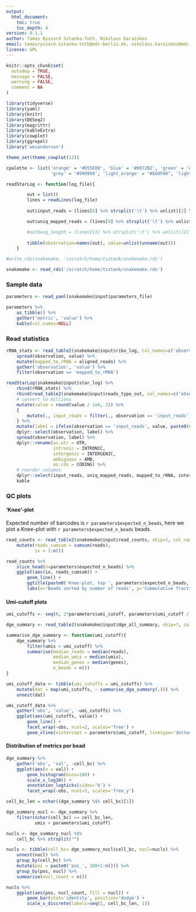 ```yaml
---
output:
  html_document:
    toc: true
    toc_depth: 4
version: 0.1.1
author: Tamas Ryszard Sztanka-Toth, Nikolaos Karaiskos
email: tamasryszard.sztanka-toth@mdc-berlin.de, nikolaos.karaiskos@mdc.berlin.de
license: GPL
---
```


```r
knitr::opts_chunk$set(
  autodep = TRUE,
  message = FALSE,
  warning = FALSE,
  comment = NA
)
```

```r
library(tidyverse)
library(yaml)
library(knitr)
library(DESeq2)
library(magrittr)
library(kableExtra)
library(cowplot)
library(ggrepel)
library('wesanderson')

theme_set(theme_cowplot(12))

cpalette <- list('orange' = '#D55E00', 'blue' = '#0072B2', 'green' = '#009E73', 'black' = '#000000', 'yellow' = '#F0E442', 
				 'grey' = '#999999', 'light_orange' = "#E69F00", 'light_blue' = "#56B4E9")

readStarLog <- function(log_file){

		out = list()
		lines = readLines(log_file)
	
		out$input_reads = (lines[6] %>% strsplit('\t') %>% unlist)[2] %>% as.integer

		out$uniq_mapped_reads = (lines[9] %>% strsplit('\t') %>% unlist)[2] %>% as.integer

		#out$avg_length = (lines[11] %>% strsplit('\t') %>% unlist)[2] %>% as.numeric
		
        tibble(observation=names(out), value=unlist(unname(out)))
	}
```

```r
#write_rds(snakemake, '/scratch/home/tsztank/snakemake.rds')

snakemake <- read_rds('/scratch/home/tsztank/snakemake.rds')
```

### Sample data

```r
parameters <- read_yaml(snakemake@input$parameters_file)

parameters %>%
    as_tibble() %>%
    gather('metric', 'value') %>%
    kable(col.names=NULL)
```


### Read statistics

```r
rRNA_stats <- read_table2(snakemake@input$ribo_log, col_names=c('observation', 'value')) %>%
    spread(observation, value) %>%
    mutate(mapped_to_rRNA = aligned_reads) %>%
    gather('observation', 'value') %>%
    filter(observation == 'mapped_to_rRNA')

readStarLog(snakemake@input$star_log) %>%
    rbind(rRNA_stats) %>%
    rbind(read_table2(snakemake@input$reads_type_out, col_names=c('observation', 'value'))) %>%
    # convert to millions
    mutate(value = round(value / 1e6, 2)) %>%
    {
        mutate(., input_reads = filter(., observation == 'input_reads')$value)
    } %>%
    mutate(label = ifelse(observation == 'input_reads', value, paste0(value, ' (', round(value/input_reads*100, 1), '%)'))) %>%
    dplyr::select(observation, label) %>%
    spread(observation, label) %>%
    dplyr::rename(as.utr = UTR,
                  intronic = INTRONIC,
                  intergenic = INTERGENIC,
                  ambiguous = AMB,
                  as.cds = CODING) %>%
    # reorder columns
    dplyr::select(input_reads, uniq_mapped_reads, mapped_to_rRNA, intergenic, intronic, as.cds, ambiguous, as.utr) %>%
    kable
```

### QC plots

#### 'Knee'-plot

Expected number of barcodes is `r parameters$expected_n_beads`, here we plot a Knee-plot with `r parameters$expected_n_beads` beads.

```r
read_counts <- read_table2(snakemake@input$read_counts, skip=1, col_names=c('reads', 'cell_bc')) %>%
    mutate(reads_cumsum = cumsum(reads),
           ix = 1:n())

read_counts %>%
    slice_head(n=parameters$expected_n_beads) %>%
    ggplot(aes(ix, reads_cumsum)) +
        geom_line() +
        ggtitle(paste0('Knee-plot, top ', parameters$expected_n_beads, ' beads')) +
        labs(x='Beads sorted by number of reads', y='Cummulative fraction of reads')
```

#### Umi-cutoff plots

```r
umi_cutoffs <- seq(0, 2*parameters$umi_cutoff, parameters$umi_cutoff / 50)

dge_summary <- read_table2(snakemake@input$dge_all_summary, skip=7, col_names = c('cell_bc', 'reads', 'umis', 'genes'))

summarise_dge_summary <- function(umi_cutoff){
    dge_summary %>%
        filter(umis > umi_cutoff) %>%
        summarise(median_reads = median(reads),
                  median_umis = median(umis),
                  median_genes = median(genes),
                  n_beads = n())
}

umi_cutoff_data <- tibble(umi_cutoffs = umi_cutoffs) %>%
    mutate(dat = map(umi_cutoffs, ~ summarise_dge_summary(.))) %>%
    unnest(dat)

umi_cutoff_data %>%
    gather('obs', 'value', -umi_cutoffs) %>%
    ggplot(aes(umi_cutoffs, value)) +
        geom_line() +
        facet_wrap(~obs, ncol=2, scales='free') +
        geom_vline(xintercept = parameters$umi_cutoff, linetype='dotted')
```

#### Distribution of metrics per bead

```r
dge_summary %>%
    gather('obs', 'val', -cell_bc) %>%
    ggplot(aes(x = val)) +
        geom_histogram(bins=100) +
        scale_x_log10() +
        annotation_logticks(sides='b') +
        facet_wrap(~obs, ncol=3, scales='free_y')
```

```r
cell_bc_len = nchar((dge_summary %$% cell_bc)[1])

dge_summary_nucl <- dge_summary %>%
    filter(nchar(cell_bc) == cell_bc_len,
           umis > parameters$umi_cutoff)

nucls <- dge_summary_nucl %$%
    cell_bc %>% strsplit("")

nucls <- tibble(cell_bc= dge_summary_nucl$cell_bc, nucl=nucls) %>%
    unnest(nucl) %>%
    group_by(cell_bc) %>%
    mutate(pos = paste0('pos_', 100+1:n())) %>%
    group_by(pos, nucl) %>%
    summarise(nucl_count = n())

nucls %>%
    ggplot(aes(pos, nucl_count, fill = nucl)) +
        geom_bar(stat='identity', position='dodge') +
        scale_x_discrete(labels=seq(1, cell_bc_len, 1))
```

